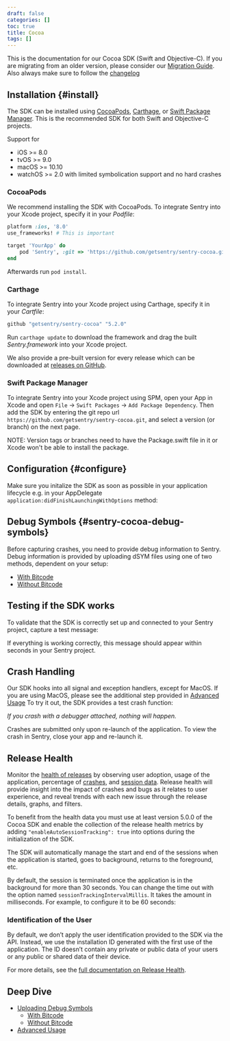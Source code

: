 ```yaml
---
draft: false
categories: []
toc: true
title: Cocoa
tags: []
---
```


This is the documentation for our Cocoa SDK (Swift and Objective-C).
If you are migrating from an older version, please consider our [Migration Guide](https://github.com/getsentry/sentry-cocoa/blob/master/MIGRATION.md). Also always make sure to follow the [changelog](https://github.com/getsentry/sentry-cocoa/blob/master/CHANGELOG.md)

## Installation {#install}

The SDK can be installed using [CocoaPods](http://cocoapods.org), [Carthage](https://github.com/Carthage/Carthage), or [Swift Package Manager](https://swift.org/package-manager/). This is the recommended SDK for both Swift and Objective-C projects.

Support for

- iOS >= 8.0
- tvOS >= 9.0
- macOS >= 10.10
- watchOS >= 2.0 with limited symbolication support and no hard crashes

### CocoaPods

We recommend installing the SDK with CocoaPods. To integrate Sentry into your Xcode project, specify it in your _Podfile_:

```ruby
platform :ios, '8.0'
use_frameworks! # This is important

target 'YourApp' do
    pod 'Sentry', :git => 'https://github.com/getsentry/sentry-cocoa.git', :tag => '5.2.0'
end
```

<!-- 5.2.0 -->

Afterwards run `pod install`.

### Carthage

To integrate Sentry into your Xcode project using Carthage, specify it in your _Cartfile_:

```ruby
github "getsentry/sentry-cocoa" "5.2.0"
```

Run `carthage update` to download the framework and drag the built _Sentry.framework_ into your Xcode project.

We also provide a pre-built version for every release which can be downloaded at [releases on GitHub](https://github.com/getsentry/sentry-cocoa/releases).

### Swift Package Manager

To integrate Sentry into your Xcode project using SPM, open your App in Xcode and open `File` -> `Swift Packages` -> `Add Package Dependency`. Then add the SDK by entering the git repo url `https://github.com/getsentry/sentry-cocoa.git`, and select a version (or branch) on the next page.

NOTE: Version tags or branches need to have the Package.swift file in it or Xcode won't be able to install the package.

## Configuration {#configure}

Make sure you initalize the SDK as soon as possible in your application lifecycle e.g. in your AppDelegate `application:didFinishLaunchingWithOptions` method:

<PlatformContent includePath="cocoa/init" />

## Debug Symbols {#sentry-cocoa-debug-symbols}

Before capturing crashes, you need to provide debug information to Sentry. Debug information is provided by uploading dSYM files using one of two methods, dependent on your setup:

- [With Bitcode](/platforms/cocoa/dsym/#dsym-with-bitcode)
- [Without Bitcode](/platforms/cocoa/dsym/#dsym-without-bitcode)

## Testing if the SDK works

To validate that the SDK is correctly set up and connected to your Sentry project, capture a test message:

<PlatformContent includePath="cocoa/captureMessage" />

If everything is working correctly, this message should appear within seconds in your Sentry project.

## Crash Handling

Our SDK hooks into all signal and exception handlers, except for MacOS. If you are using MacOS, please see the additional step provided in [Advanced Usage](/platforms/cocoa/usage/)
To try it out, the SDK provides a test crash function:

<PlatformContent includePath="cocoa/crash" />

_If you crash with a debugger attached, nothing will happen._

Crashes are submitted only upon re-launch of the application. To view the crash in Sentry, close your app and re-launch it.

## Release Health

Monitor the [health of releases](/workflow/releases/health/) by observing user adoption, usage of the application, percentage of [crashes](/workflow/releases/health/#crash), and [session data](/workflow/releases/health/#session). Release health will provide insight into the impact of crashes and bugs as it relates to user experience, and reveal trends with each new issue through the release details, graphs, and filters.

To benefit from the health data you must use at least version 5.0.0 of the Cocoa SDK and enable the collection of the release health metrics by adding `"enableAutoSessionTracking": true` into options during the initialization of the SDK.

<PlatformContent includePath="cocoa/enableAutoSessionTracking" />

The SDK will automatically manage the start and end of the sessions when the application is started, goes to background, returns to the foreground, etc.

By default, the session is terminated once the application is in the background for more than 30 seconds. You can change the time out with the option named `sessionTrackingIntervalMillis`. It takes the amount in milliseconds. For example, to configure it to be 60 seconds:

<PlatformContent includePath="cocoa/sessionTrackingIntervalMillis" />

### Identification of the User

By default, we don’t apply the user identification provided to the SDK via the API. Instead, we use the installation ID generated with the first use of the application. The ID doesn’t contain any private or public data of your users or any public or shared data of their device.

For more details, see the [full documentation on Release Health](/workflow/releases/health/).

## Deep Dive

- [Uploading Debug Symbols](/platforms/cocoa/dsym/)
  - [With Bitcode](/platforms/cocoa/dsym/#with-bitcode)
  - [Without Bitcode](/platforms/cocoa/dsym/#without-bitcode)
- [Advanced Usage](/platforms/cocoa/usage/)
